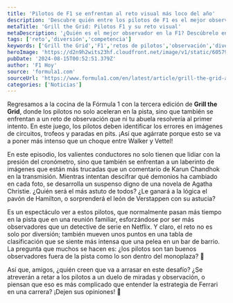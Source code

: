 ```yaml
---
title: 'Pilotos de F1 se enfrentan al reto visual más loco del año'
description: 'Descubre quién entre los pilotos de F1 es el mejor observador en el nuevo y alocado desafío de Grill the Grid. ¡No podrás creer lo que están enfrentando!'
metaTitle: 'Grill the Grid: Pilotos F1 y su reto visual'
metaDescription: '¿Quién es el mejor observador en la F1? Descúbrelo en Grill the Grid, un desafío que te dejará boquiabierto.'
tags: ['reto','diversión','competencia']
keywords: ['Grill the Grid','F1','retos de pilotos','observación','diversión F1']
heroImage: 'https://d2n9h2wits23hf.cloudfront.net/image/v1/static/6057949432001/e202e90f-49da-4825-870e-73a2c35b3a52/daf16ddd-7dbc-4e03-b33c-6ea3b3e8b5f9/640x360/match/image.jpg'
pubDate: '2024-08-15T00:52:51.379Z'
author: 'F1 Hoy'
source: 'formula1.com'
sourceUrl: 'https://www.formula1.com/en/latest/article/grill-the-grid-attention-to-detail-is-put-to-the-test-as-the-drivers-puzzle-over-the-spot-the-mistake-challenge.pVoAiI1UOzvvXFwvpE2PK'
categories: ['Noticias']
---
```

Regresamos a la cocina de la Fórmula 1 con la tercera edición de **Grill the Grid**, donde los pilotos no solo aceleran en la pista, sino que también se enfrentan a un reto de observación que ni tu abuela resolvería al primer intento. En este juego, los pilotos deben identificar los errores en imágenes de circuitos, trofeos y paradas en pits. ¡Así que agárrate porque esto se va a poner más intenso que un choque entre Walker y Vettel!

En este episodio, los valientes conductores no solo tienen que lidiar con la presión del cronómetro, sino que también se enfrentan a un laberinto de imágenes que están más trucadas que un comentario de Karun Chandhok en la transmisión. Mientras intentan descifrar qué demonios ha cambiado en cada foto, se desarrolla un suspenso digno de una novela de Agatha Christie. ¿Quién será el más astuto de todos? ¿Le ganará a la lógica el pavón de Hamilton, o sorprenderá el león de Verstappen con su astucia?

Es un espectáculo ver a estos pilotos, que normalmente pasan más tiempo en la pista que en una reunión familiar, esforzándose por ser más observadores que un detective de serie en Netflix. Y claro, el reto no es solo por diversión; también mueven unos puntos en una tabla de clasificación que se siente más intensa que una pelea en un bar de barrio. La pregunta que muchos se hacen es: ¿los pilotos son tan buenos observadores fuera de la pista como lo son dentro del monoplaza? 🤔

Así que, amigos, ¿quién creen que va a arrasar en este desafío? ¿Se atreverán a retar a los pilotos a un duelo de miradas y observación, o piensan que eso es más complicado que entender la estrategia de Ferrari en una carrera? ¡Dejen sus opiniones! 🏁


